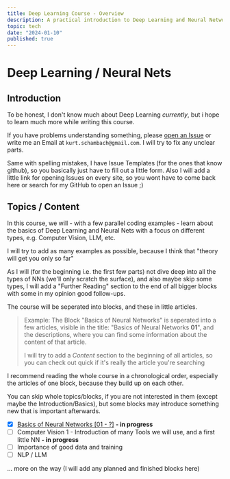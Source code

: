 ```yaml
---
title: Deep Learning Course - Overview
description: A practical introduction to Deep Learning and Neural Networks
topic: tech
date: "2024-01-10"
published: true
---
```


# Deep Learning / Neural Nets

## Introduction

To be honest, I don't know much about Deep Learning *currently*, 
but i hope to learn much more while writing this course.

If you have problems understanding something, please
[open an Issue](https://github.com/kurtschambach/portfolio/issues/) 
or write me an Email at `kurt.schambach@gmail.com`.
I will try to fix any unclear parts.

Same with spelling mistakes, I have Issue Templates (for the ones that know github), 
so you basically just have to fill out a little form.
Also I will add a little link for opening Issues on every site, 
so you wont have to come back here or search for my GitHub to open an Issue ;)

## Topics / Content

In this course, we will - with a few parallel coding examples - 
learn about the basics of Deep Learning and Neural Nets with a focus on different types, e.g. Computer Vision, LLM, etc.

I will try to add as many examples as possible, because I think that "theory will get you only so far"

As I will (for the beginning i.e. the first few parts) not dive deep into all the types of NNs (we'll only scratch the surface), and also maybe skip some types,
I will add a "Further Reading" section to the end of all bigger blocks with some in my opinion good follow-ups.

The course will be seperated into blocks, and these in little articles.

> Example: The Block "Basics of Neural Networks" is seperated into a few articles, 
> visible in the title: "Basics of Neural Networks **01**", and the descriptions, 
> where you can find some information about the content of that article.
>
> I will try to add a *Content* section to the beginning of all articles, 
> so you can check out quick if it's really the article you're searching

I recommend reading the whole course in a chronological order, 
especially the articles of one block, because they build up on each other.

You can skip whole topics/blocks, if you are not interested in them (except maybe the Introduction/Basics), 
but some blocks may introduce something new that is important afterwards.

- [x] [Basics of Neural Networks \[01 - ?\]](/blog/neural-network-basics-1) **- in progress**
- [ ] Computer Vision 1 - Introduction of many Tools we will use, and a first little NN **- in progress**
- [ ] Importance of good data and training
- [ ] NLP / LLM

... more on the way (I will add any planned and finished blocks here)

